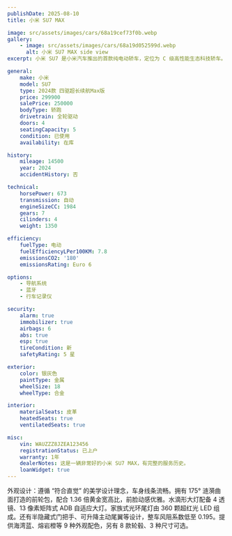 ```yaml
---
publishDate: 2025-08-10
title: 小米 SU7 MAX

image: src/assets/images/cars/68a19cef73f0b.webp
gallery:
    - image: src/assets/images/cars/68a19d052599d.webp
      alt: 小米 SU7 MAX side view
excerpt: 小米 SU7 是小米汽车推出的首款纯电动轿车，定位为 C 级高性能生态科技轿车。

general:
    make: 小米
    model: SU7
    type: 2024款 四驱超长续航Max版
    price: 299900
    salePrice: 250000
    bodyType: 轿跑
    drivetrain: 全轮驱动
    doors: 4
    seatingCapacity: 5
    condition: 已使用
    availability: 在库

history:
    mileage: 14500
    year: 2024
    accidentHistory: 否

technical:
    horsePower: 673
    transmission: 自动
    engineSizeCC: 1984
    gears: 7
    cilinders: 4
    weight: 1350

efficiency:
    fuelType: 电动
    fuelEfficiencyLPer100KM: 7.8
    emissionsCO2: '180'
    emissionsRating: Euro 6

options:
    - 导航系统
    - 蓝牙
    - 行车记录仪

security:
    alarm: true
    immobilizer: true
    airbags: 6
    abs: true
    esp: true
    tireCondition: 新
    safetyRating: 5 星

exterior:
    color: 银灰色
    paintType: 金属
    wheelSize: 18
    wheelType: 合金

interior:
    materialSeats: 皮革
    heatedSeats: true
    ventilatedSeats: true

misc:
    vin: WAUZZZ8JZEA123456
    registrationStatus: 已上户
    warranty: 1年
    dealerNotes: 这是一辆非常好的小米 SU7 MAX，有完整的服务历史。
    loanWidget: true
---
```


外观设计：遵循 “符合直觉” 的美学设计理念，车身线条流畅。拥有 175° 涟漪曲面打造的前轮包，配合 1.36 倍黄金宽高比，前脸动感优雅。水滴形大灯配备 4 透镜、13 像素矩阵式 ADB 自适应大灯。家族式光环尾灯由 360 颗超红光 LED 组成。还有半隐藏式门把手、可升降主动尾翼等设计，整车风阻系数低至 0.195。提供海湾蓝、熔岩橙等 9 种外观配色，另有 8 款轮毂、3 种尺寸可选。
